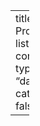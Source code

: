 ---
title: "My Projects"
listings:
  contents:blogs 
  type: grid
  sort: "date desc"
  categories: false |



---